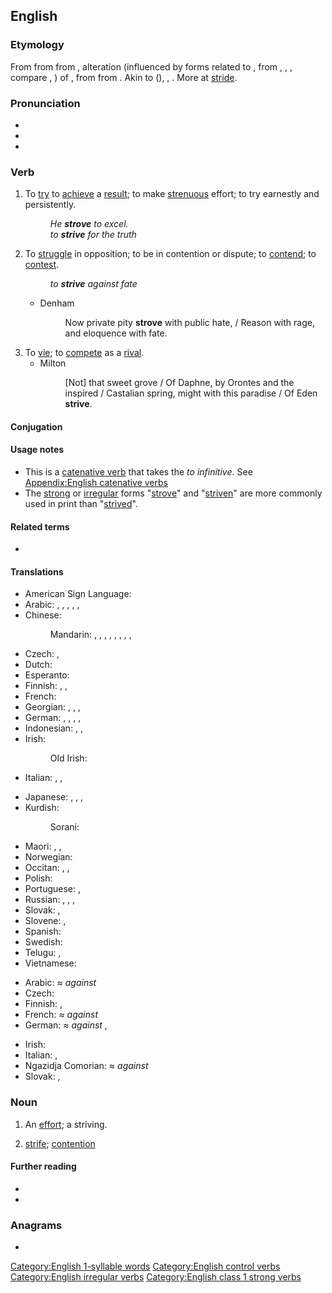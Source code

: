 ==English==

===Etymology===
From {{etyl|enm|en}} {{m|enm|striven||to strive}} from {{etyl|fro|en}} {{m|fro|estriver||to compete, quarrel}} from {{etyl|fro|en}} {{m|fro|estrif||quarrel, dispute}}, alteration (influenced by {{etyl|gem|en}} forms related to {{etyl|frk|en}} {{m|frk|*strīban||to strive}}, from {{etyl|gem-pro|en}} {{m|gem-pro|*strībaną}}, {{m|gem-pro|*stribjaną}}, {{m|gem-pro|*stribōną}}, compare {{cog|dum|streven||to strive}}, {{cog|de|streben||to strive}}) of {{etyl|fro|en}} {{m|fro|estrit||}}, from {{etyl|frk|en}} {{m|frk|*strīd||quarrel, dispute}} from {{etyl|gem-pro|en}} {{m|gem-pro|*strīdō||combat, strife}}. Akin to {{cog|goh|strīt||quarrel}} ({{cog|de|Streit||}}), {{cog|goh|strītan||to fight}}, {{cog|non|stríð||strife, contention}}. More at [[stride]].

===Pronunciation===
* {{IPA|/ˈstɹaɪv/|lang=en}}
* {{audio|En-us-strive.ogg|Audio (US)|lang=en}}
* {{rhymes|aɪv|lang=en}}

===Verb===
{{en-verb|strives|striving|strove|past2=strived|striven|past_ptc2=strived}}

# To [[try]] to [[achieve]] a [[result]]; to make [[strenuous]] effort; to try earnestly and persistently.
#: ''He '''strove''' to excel.''
#: ''to '''strive''' for the truth''
# To [[struggle]] in opposition; to be in contention or dispute; to [[contend]]; to [[contest]].
#: ''to '''strive''' against fate''
#* Denham
#*: Now private pity '''strove''' with public hate, / Reason with rage, and eloquence with fate.
# To [[vie]]; to [[compete]] as a [[rival]].
#* Milton
#*: [Not] that sweet grove / Of Daphne, by Orontes and the inspired / Castalian spring, might with this paradise / Of Eden '''strive'''.

====Conjugation====
{{en-conj|strive|strove|striven|striving|strives}}

====Usage notes====
* This is a [[catenative verb]] that takes the ''to infinitive''. See [[Appendix:English catenative verbs]]
* The [[strong]] or [[irregular]] forms "[[strove]]" and "[[striven]]" are more commonly used in print than "[[strived]]".

====Related terms====
* {{l|en|strife}}

====Translations====
{{trans-top|to try to achieve}}
* American Sign Language: {{t|ase|S@NearInsideChesthigh-PalmAcross-S@NearInsideChesthigh-PalmAcross S@InsideChesthigh-PalmDown-S@InsideChesthigh-PalmDown}}
* Arabic: {{t|ar|كَافَحَ}}, {{t|ar|اِجْتَهَدَ}}, {{t|ar|نَاضَلَ}}, {{t|ar|حَرَصَ}}, {{t+|ar|جَدَّ}}, {{t|ar|جَاهَدَ}}
* Chinese:
*: Mandarin: {{t+|cmn|努力|tr=nǔlì|sc=Hani}}, {{t+|cmn|奮鬥|sc=Hani}}, {{t+|cmn|奋斗|tr=fèndòu|sc=Hani}}, {{t+|cmn|殫力|sc=Hani}}, {{t+|cmn|殚力|tr=dānlì|sc=Hani}}, {{t+|cmn|力圖|sc=Hani}}, {{t+|cmn|力图|tr=lìtú|sc=Hani}}, {{t+|cmn|掙|sc=Hani}}, {{t+|cmn|挣|tr=zhèng|sc=Hani}}
* Czech: {{t|cs|usilovat}}, {{t+|cs|snažit se|impf}}
* Dutch: {{t+|nl|streven}}
* Esperanto: {{t+|eo|strebi}}
* Finnish: {{t+|fi|pyrkiä}}, {{t+|fi|ponnistella}}, {{t+|fi|yrittää}}
* French: {{t+|fr|s'efforcer}}
* Georgian: {{t|ka|სწრაფვა|sc=Geor}}, {{t|ka|მცდელობა|sc=Geor}}, {{t|ka|ცდა|sc=Geor}}, {{t|ka|ბრძოლა|sc=Geor}}
* German: {{t+|de|streben}}, {{t|de|sich bemühen}}, {{t|de|sich anstrengen}}, {{t|de|ringen um}}, {{t|de|sich einsetzen für}}
* Indonesian: {{t|id|ber[[juang]]}}, {{t|id|memper[[juang]]kan}}, {{t|id|ber[[susah payah]]}}
* Irish: {{t|ga|bí ag [[dréim]]}}
*: Old Irish: {{t|sga|ad·cosnai}} {{qualifier|to strive after}}
* Italian: {{t|it|sforzarsi}}, {{t+|it|cercare}}, {{t+|it|ambire}}
{{trans-mid}}
* Japanese: {{t|ja|[[努力]]する|tr=[[どりょく]]する, doryoku-suru}}, {{t+|ja|闘う|tr=[[たたかう]], tatakau}}, {{t+|ja|努める|tr=つとめる, tsutomeru}}, {{t|ja|[[奮闘]]する|tr=ふんとうする, funtō-suru}}
* Kurdish:
*: Sorani: {{t+|ku|تێکۆشان}}
* Maori: {{t|mi|oke}}, {{t|mi|nanaiore}}, {{t+|mi|ngaki}}
* Norwegian: {{t|no|streve}}
* Occitan: {{t|oc|s'esforçar}}, {{t|oc|s'esperforçar}}, {{t+|oc|luchar}}
* Polish: {{t+|pl|starać się}}
* Portuguese: {{t|pt|esforçar-se}}, {{t+|pt|batalhar}}
* Russian: {{t+|ru|стреми́ться}}, {{t+|ru|стара́ться}}, {{t+|ru|боро́ться}}, {{t+|ru|прилага́ть уси́лия}}
* Slovak: {{t|sk|snažiť sa}}, {{t|sk|usilovať sa}}
* Slovene: {{t|sl|stremeti}}, {{t|sl|[[prizadevati]] si}}
* Spanish: {{t+|es|esforzarse}}
* Swedish: {{t+|sv|sträva}}
* Telugu: {{t|te|కష్టించు}}, {{t|te|కృషి చేయు}}
* Vietnamese: {{t+|vi|cố gắng}}
{{trans-bottom}}

{{trans-top|to struggle in opposition}}
* Arabic: ''≈ against'' {{t|ar|جَاهَدَ|tr=jāhada}}
* Czech: {{t+|cs|čelit|impf}}
* Finnish: {{t+|fi|taistella}}, {{t+|fi|kamppailla}}
* French: ''≈ against'' {{t+|fr|combattre}}
* German: ''≈ against'' {{t+|de|ringen}} {{t+|de|mit}}, {{t+|de|sich}} {{t+|de|einsetzen}} {{t+|de|gegen}}
{{trans-mid}}
* Irish: {{t|ga|bí ag [[coimhlint]]}}
* Italian: {{t+|it|lottare}}, {{t+|it|battersi}}
* Ngazidja Comorian: ''≈ against'' {{t|zdj|wana|alt=uwana}} {{t|zdj|na}}
* Slovak: {{t|sk|čeliť}}, {{t|sk|bojovať}}
{{trans-bottom}}

===Noun===
{{en-noun}}

# {{lb|en|obsolete}} An [[effort]]; a striving.
#: {{rfquotek|Chapman}}
# {{lb|en|obsolete}} [[strife]]; [[contention]]
#: {{rfquotek|Wyclif Bible (Luke xxi. 9)}}

====Further reading====
* {{R:Webster 1913}}
* {{R:Century 1911}}

===Anagrams===
* {{anagrams|en|Rivets|Stiver|rivest|rivets|stiver|verist}}

[[Category:English 1-syllable words]]
[[Category:English control verbs]]
[[Category:English irregular verbs]]
[[Category:English class 1 strong verbs]]
